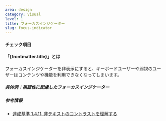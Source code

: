 ```yaml
---
area: design
category: visual
level: 1
title: フォーカスインジケーター
slug: focus-indicator
---
```



#### チェック項目

<Checkpoint title="フォーカスインジケーターを除去しない" />
<Checkpoint title="アウトライン型のフォーカスインジケーターは、APCA 45以上の色コントラストを確保する" />

#### 「{frontmatter.title}」とは

フォーカスインジケーターを非表示にすると、キーボードユーザーや弱視のユーザーはコンテンツや機能を利用できなくなってしまいます。

##### 具体例：視認性に配慮したフォーカスインジケーター

<Cases>
  <Case type="bad" title="コントラストが低すぎる"></Case>
  <Case type="bad" title="フォーカスインジケーターを非表示にしている"></Case>
  <Case type="bad" title="色の変化のみ"></Case>
  <Case type="good" title="十分なコントラストのあるフォーカスインジケーター"></Case>
</Cases>

##### 参考情報

- [達成基準 1.4.11: 非テキストのコントラストを理解する](https://waic.jp/translations/WCAG21/Understanding/non-text-contrast.html)
